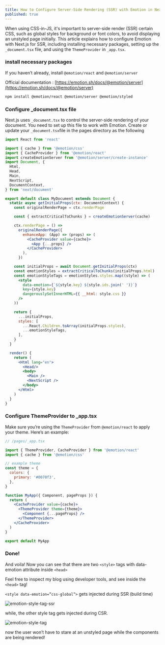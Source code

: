 ```yaml
---
title: How to Configure Server-Side Rendering (SSR) with Emotion in Next.js
published: true
---
```


When using CSS-in-JS, it's important to server-side render (SSR) certain CSS, such as global styles for background or font colors, to avoid displaying an unstyled page initially. This article explains how to configure Emotion with Next.js for SSR, including installing necessary packages, setting up the `_document.tsx` file, and using the `ThemeProvider` in `_app.tsx`.

### install necessary packages

If you haven’t already, install `@emotion/react` and `@emotion/server`

Official documentation : [https://emotion.sh/docs/@emotion/server](https://emotion.sh/docs/@emotion/server)

```bash
npm install @emotion/react @emotion/server @emotion/styled
```

### Configure \_document.tsx file

Next.js uses `_document.tsx` to control the server-side rendering of your document. You need to set up this file to work with Emotion.
Create or update your `_document.tsx`file in the pages directory as the following

```jsx
import React from 'react'

import { cache } from '@emotion/css'
import { CacheProvider } from '@emotion/react'
import createEmotionServer from '@emotion/server/create-instance'
import Document, {
  Html,
  Head,
  Main,
  NextScript,
  DocumentContext,
} from 'next/document'

export default class MyDocument extends Document {
  static async getInitialProps(ctx: DocumentContext) {
    const originalRenderPage = ctx.renderPage

    const { extractCriticalToChunks } = createEmotionServer(cache)

    ctx.renderPage = () =>
      originalRenderPage({
        enhanceApp: (App) => (props) => (
          <CacheProvider value={cache}>
            <App {...props} />
          </CacheProvider>
        ),
      })

    const initialProps = await Document.getInitialProps(ctx)
    const emotionStyles = extractCriticalToChunks(initialProps.html)
    const emotionStyleTags = emotionStyles.styles.map((style) => (
      <style
        data-emotion={`${style.key} ${style.ids.join(' ')}`}
        key={style.key}
        dangerouslySetInnerHTML={{ __html: style.css }}
      />
    ))

    return {
      ...initialProps,
      styles: [
        ...React.Children.toArray(initialProps.styles),
        ...emotionStyleTags,
      ],
    }
  }

  render() {
    return (
      <Html lang="en">
        <Head/>
        <body>
          <Main />
          <NextScript />
        </body>
      </Html>
    )
  }
}

```

### Configure ThemeProvider to \_app.tsx

Make sure you’re using the `ThemeProvider` from `@emotion/react` to apply your theme. Here’s an example:

```jsx
// /pages/_app.tsx

import { ThemeProvider, CacheProvider } from '@emotion/react'
import { cache } from '@emotion/css'

// example theme
const theme = {
  colors: {
    primary: '#0070f3',
  },
}

function MyApp({ Component, pageProps }) {
  return (
    <CacheProvider value={cache}>
      <ThemeProvider theme={theme}>
        <Component {...pageProps} />
      </ThemeProvider>
    </CacheProvider>
  )
}

export default MyApp
```

### Done!

And voila! Now you can see that there are two `<style>` tags with data-emotion attribute inside `<head>`

Feel free to inspect my blog using developer tools, and see inside the `<head>` tag!

`<style data-emotion=”css-global”>` gets injected during SSR (build time)

![emotion-style-tag-ssr](/configure-ssr-emotion-nextjs/emotion-ssr-tag.png)

while, the other style tag gets injected during CSR.

![emotion-style-tag](/configure-ssr-emotion-nextjs/emotion-csr-tag.png)

now the user won’t have to stare at an unstyled page while the components are being rendered!

